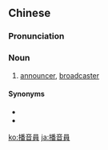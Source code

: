 {{also|播音员}}
==Chinese==
{{zh-forms|s=播音员|type=21}}

===Pronunciation===
{{zh-pron
|m=播yīnyuán
|cat=n
}}

===Noun===
{{zh-noun}}

# [[announcer]], [[broadcaster]]

====Synonyms====
* {{zh-l|廣播員}}
* {{zh-l|報幕員}}

{{zh-cat|Occupations}}

[[ko:播音員]]
[[ja:播音員]]